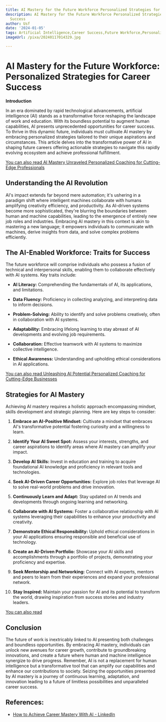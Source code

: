 ```yaml
---
title: AI Mastery for the Future Workforce Personalized Strategies for Career Success
description: AI Mastery for the Future Workforce Personalized Strategies for Career
  Success
author: Usf
date: '2024-01-05'
tags: Artificial Intelligence,Career Success,Future Workforce,Personalized Strategies,Technology
imageUrl: /pixa/20240117014329.jpg

---
```

# AI Mastery for the Future Workforce: Personalized  Strategies for Career  Success

**Introduction**

In an era dominated by rapid technological  advancements, artificial intelligence (AI) stands as a transformative force reshaping the landscape of work and education. With its boundless potential to augment human  capabilities, AI presents  unprecedented opportunities for career  success.  To thrive in this dynamic  future, individuals must cultivate AI mastery by embracing personalized strategies tailored to their unique aspirations and circumstances. This article delves  into the transformative power of AI  in  shaping future  careers offering actionable strategies to  navigate this rapidly evolving ecosystem and achieve professional fulfillment.

[You can  also read AI Mastery Unraveled Personalized Coaching for Cutting-Edge Professionals](AI%20Mastery%20Unraveled%20Personalized%20Coaching%20for%20Cutting-Edge%20Professionals)


## Understanding the AI Revolution

AI's impact  extends far beyond mere automation; it's ushering in a  paradigm shift where intelligent machines collaborate with humans amplifying creativity efficiency, and productivity. As AI-driven systems become more  sophisticated, they're blurring the boundaries between human and machine capabilities,  leading to the emergence of entirely new job roles and industries. Embracing AI mastery in this context is  akin to mastering a new language; it empowers individuals to communicate  with  machines, derive insights from  data, and solve complex problems efficiently.

## The  AI-Enabled Workforce: Traits for Success

The future workforce will comprise individuals who possess a fusion of  technical and interpersonal skills, enabling them to collaborate effectively with AI systems. Key traits include:

* **AI Literacy:** Comprehending the fundamentals of AI, its applications, and limitations.

* **Data Fluency:** Proficiency in collecting analyzing, and interpreting data to inform decisions.

* **Problem-Solving:** Ability to identify and  solve problems creatively, often  in collaboration with AI systems.

*  **Adaptability:**  Embracing lifelong learning to stay abreast of AI developments and evolving job  requirements.

* **Collaboration:** Effective teamwork with AI systems to maximize  collective intelligence.

*  **Ethical Awareness:** Understanding and upholding ethical considerations in AI applications.

[You can also read Unleashing AI Potential  Personalized Coaching for Cutting-Edge Businesses](Unleashing%20AI%20Potential%20Personalized%20Coaching%20for%20Cutting-Edge%20Businesses)


## Strategies for AI Mastery

Achieving AI mastery requires a holistic  approach encompassing  mindset, skills development and strategic planning.  Here are key steps to consider:

1. **Embrace  an AI-Positive Mindset:** Cultivate a mindset that embraces AI's transformative potential fostering curiosity and a willingness to learn.

2. **Identify Your AI Sweet Spot:** Assess your interests, strengths, and career aspirations to identify areas where AI mastery can amplify your  impact.

3. **Develop AI Skills:** Invest in education and training to acquire foundational AI knowledge and proficiency  in relevant tools and technologies.

4. **Seek AI-Driven Career Opportunities:** Explore job roles that leverage AI to solve real-world problems and drive innovation.

5. **Continuously Learn and  Adapt:** Stay updated on AI trends and developments through ongoing learning and networking.

6. **Collaborate with AI Systems:** Foster a collaborative relationship  with AI systems leveraging their  capabilities to enhance your productivity  and creativity.

7.  **Demonstrate Ethical Responsibility:** Uphold ethical considerations in your AI applications ensuring  responsible and beneficial use of technology.

8. **Create an AI-Driven  Portfolio:** Showcase your AI skills and accomplishments through a portfolio of projects,  demonstrating your proficiency and expertise.

9. **Seek Mentorship and Networking:** Connect with AI experts, mentors  and peers to  learn  from their experiences  and  expand your professional  network.

10. **Stay Inspired:** Maintain your  passion for AI  and its potential to transform the world, drawing inspiration from success stories and industry leaders.

[You can also read ]()


##  Conclusion

The  future of work is inextricably linked to AI presenting both challenges and boundless opportunities. By embracing AI mastery,  individuals can unlock new avenues for career growth, contribute to groundbreaking innovations, and create a future where human and machine intelligence synergize to drive progress. Remember, AI is not  a replacement for human intelligence but a transformative tool that can amplify our capabilities and enhance our contributions to society. Seizing the opportunities presented by AI mastery is  a journey of continuous learning, adaptation, and  innovation  leading to a future of limitless possibilities and unparalleled career success.

## References:
- [How to Achieve Career Mastery With AI - LinkedIn](https://www.linkedin.com/pulse/how-achieve-career-mastery-ai-jesse-quainoo)
